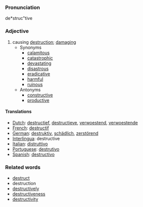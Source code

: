 ===Pronunciation===
de*struc"tive

===Adjective===
# causing [[destruction]]; [[damage|damaging]]
#* Synonyms
#** [[calamitous]]
#** [[catastrophic]]
#** [[devastate|devastating]]
#** [[disastrous]]
#** [[eradicative]]
#** [[harmful]]
#** [[ruinous]]
#* Antonyms
#** [[constructive]]
#** [[productive]]

====Translations====
*[[Dutch]]: [[destructief]], [[destructieve]], [[verwoestend]], [[verwoestende]]
*[[French]]: [[destructif]]
*[[German]]: [[destruktiv]], [[schädlich]], [[zerstörend]]
*[[Interlingua]]: destructive
*[[Italian]]: [[distruttivo]]
*[[Portuguese]]: [[destrutivo]]
*[[Spanish]]: [[destructivo]]

===Related words===
* [[destruct]]
* destruction
* [[destructively]]
* [[destructiveness]]
* [[destructivity]]